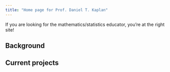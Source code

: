 ```yaml
---
title: "Home page for Prof. Daniel T. Kaplan"
---
```


If you are looking for the mathematics/statistics educator, you're at the right site!

## Background

## Current projects


